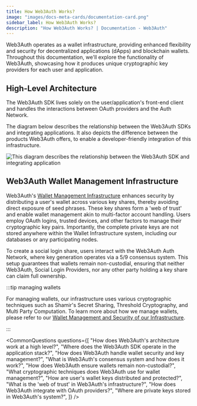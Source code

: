 ```yaml
---
title: How Web3Auth Works?
image: "images/docs-meta-cards/documentation-card.png"
sidebar_label: How Web3Auth Works?
description: "How Web3Auth Works? | Documentation - Web3Auth"
---
```




Web3Auth operates as a wallet infrastructure, providing enhanced flexibility and security for
decentralized applications (dApps) and blockchain wallets. Throughout this documentation, we'll
explore the functionality of Web3Auth, showcasing how it produces unique cryptographic key providers
for each user and application.

## High-Level Architecture

The Web3Auth SDK lives solely on the user/application's front-end client and handles the
interactions between OAuth providers and the Auth Network.

The diagram below describes the relationship between the Web3Auth SDKs and integrating applications.
It also depicts the difference between the products Web3Auth offers, to enable a developer-friendly
integration of this infrastructure.

<picture>
  <source srcset={PnPCoreKitFlowLight} media="(prefers-color-scheme: light)" />
  <source srcset={PnPCoreKitFlowDark} media="(prefers-color-scheme: dark)" />
  <img
    src={PnPCoreKitFlowLight}
    style={{ display: "block", maxHeight: "600px", margin: "20px auto" }}
    alt="This diagram describes the relationship between the Web3Auth SDK and integrating application"
  />
</picture>

## Web3Auth Wallet Management Infrastructure

Web3Auth's [Wallet Management Infrastructure](/infrastructure/) enhances security by distributing a
user's wallet across various key shares, thereby avoiding direct exposure of seed phrases. These key
shares form a 'web of trust' and enable wallet management akin to multi-factor account handling.
Users employ OAuth logins, trusted devices, and other factors to manage their cryptographic key
pairs. Importantly, the complete private keys are not stored anywhere within the Wallet
Infrastructure system, including our databases or any participating nodes.

To create a social login share, users interact with the Web3Auth Auth Network, where key generation
operates via a 5/9 consensus system. This setup guarantees that wallets remain non-custodial,
ensuring that neither Web3Auth, Social Login Providers, nor any other party holding a key share can
claim full ownership.

:::tip managing wallets

For managing wallets, our infrastructure uses various cryptographic techniques such as Shamir's
Secret Sharing, Threshold Cryptography, and Multi Party Computation. To learn more about how we
manage wallets, please refer to our
[Wallet Management and Security of our Infrastructure](/infrastructure/).

:::

<CommonQuestions
  questions={[
    "How does Web3Auth's architecture work at a high level?",
    "Where does the Web3Auth SDK operate in the application stack?",
    "How does Web3Auth handle wallet security and key management?",
    "What is Web3Auth's consensus system and how does it work?",
    "How does Web3Auth ensure wallets remain non-custodial?",
    "What cryptographic techniques does Web3Auth use for wallet management?",
    "How are user's wallet keys distributed and protected?",
    "What is the 'web of trust' in Web3Auth's infrastructure?",
    "How does Web3Auth integrate with OAuth providers?",
    "Where are private keys stored in Web3Auth's system?",
  ]}
/>
